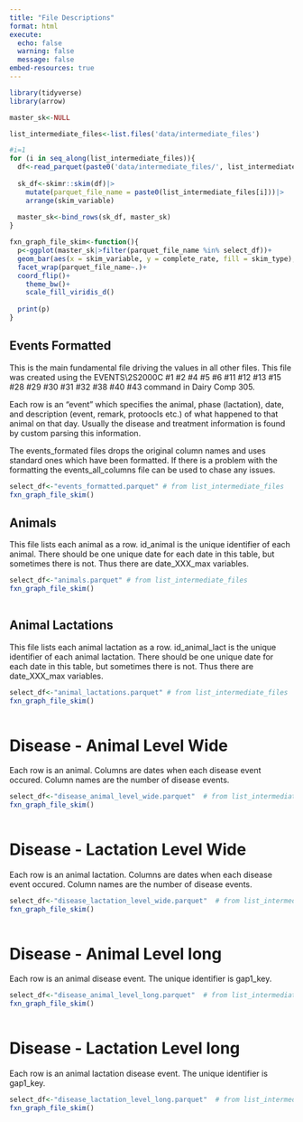```yaml
---
title: "File Descriptions"
format: html
execute:
  echo: false
  warning: false
  message: false
embed-resources: true
---
```


```r
library(tidyverse)
library(arrow)
```


```r
master_sk<-NULL

list_intermediate_files<-list.files('data/intermediate_files')

#i=1
for (i in seq_along(list_intermediate_files)){
  df<-read_parquet(paste0('data/intermediate_files/', list_intermediate_files[i]))
  
  sk_df<-skimr::skim(df)|>
    mutate(parquet_file_name = paste0(list_intermediate_files[i]))|>
    arrange(skim_variable)
  
  master_sk<-bind_rows(sk_df, master_sk)
}
```


```r
fxn_graph_file_skim<-function(){
  p<-ggplot(master_sk|>filter(parquet_file_name %in% select_df))+
  geom_bar(aes(x = skim_variable, y = complete_rate, fill = skim_type), stat = 'identity')+
  facet_wrap(parquet_file_name~.)+
  coord_flip()+
    theme_bw()+
    scale_fill_viridis_d()
  
  print(p)
}
```

## Events Formatted

This is the main fundamental file driving the values in all other files. This file was created using the EVENTS\2S2000C #1 #2 #4 #5 #6 #11 #12 #13 #15 #28 #29 #30 #31 #32 #38 #40 #43 command in Dairy Comp 305.

Each row is an "event" which specifies the animal, phase (lactation), date, and description (event, remark, protoocls etc.) of what happened to that animal on that day. Usually the disease and treatment information is found by custom parsing this information.

The events_formated files drops the original column names and uses standard ones which have been formatted.  If there is a problem with the formatting the events_all_columns file can be used to chase any issues.  

```r

select_df<-"events_formatted.parquet" # from list_intermediate_files
fxn_graph_file_skim()

```

## Animals

This file lists each animal as a row. id_animal is the unique identifier of each animal. There should be one unique date for each date in this table, but sometimes there is not. Thus there are date_XXX_max variables.
```r

select_df<-"animals.parquet" # from list_intermediate_files
fxn_graph_file_skim()
              
```

## Animal Lactations

This file lists each animal lactation as a row. id_animal_lact is the unique identifier of each animal lactation. There should be one unique date for each date in this table, but sometimes there is not. Thus there are date_XXX_max variables.
```r

select_df<-"animal_lactations.parquet" # from list_intermediate_files
fxn_graph_file_skim()
              
```
# Disease - Animal Level Wide

Each row is an animal. Columns are dates when each disease event occured. Column names are the number of disease events.

```r

select_df<-"disease_animal_level_wide.parquet"  # from list_intermediate_files
fxn_graph_file_skim()
              
```

# Disease - Lactation Level Wide

Each row is an animal lactation. Columns are dates when each disease event occured. Column names are the number of disease events.

```r

select_df<-"disease_lactation_level_wide.parquet"  # from list_intermediate_files
fxn_graph_file_skim()
              
```

# Disease - Animal Level long

Each row is an animal disease event. The unique identifier is gap1_key. 

```r

select_df<-"disease_animal_level_long.parquet"  # from list_intermediate_files
fxn_graph_file_skim()
              
```

# Disease - Lactation Level long

Each row is an animal lactation disease event. The unique identifier is gap1_key. 

```r

select_df<-"disease_lactation_level_long.parquet"  # from list_intermediate_files
fxn_graph_file_skim()
              
```




